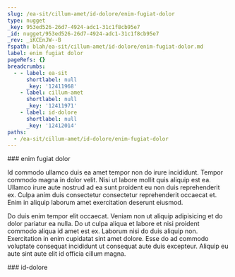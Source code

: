 ```yaml
---
slug: /ea-sit/cillum-amet/id-dolore/enim-fugiat-dolor
type: nugget
_key: 953ed526-26d7-4924-adc1-31c1f8cb95e7
_id: nugget/953ed526-26d7-4924-adc1-31c1f8cb95e7
_rev: _iKCEnJW--B
fspath: blah/ea-sit/cillum-amet/id-dolore/enim-fugiat-dolor.md
label: enim fugiat dolor
pageRefs: {}
breadcrumbs:
  - - label: ea-sit
      shortlabel: null
      _key: '12411968'
    - label: cillum-amet
      shortlabel: null
      _key: '12411971'
    - label: id-dolore
      shortlabel: null
      _key: '12412014'
paths:
  - /ea-sit/cillum-amet/id-dolore/enim-fugiat-dolor
---
```


<NuggetArea>
<Nugget slug="/ea-sit/cillum-amet/id-dolore/enim-fugiat-dolor" type="nugget" _key="953ed526-26d7-4924-adc1-31c1f8cb95e7" _id="nugget/953ed526-26d7-4924-adc1-31c1f8cb95e7" _rev="_iKCEnJW--B" fspath="blah/ea-sit/cillum-amet/id-dolore/enim-fugiat-dolor.md" label="enim fugiat dolor" paths="/ea-sit/cillum-amet/id-dolore/enim-fugiat-dolor">
<NuggetBody>
### enim fugiat dolor

Id commodo ullamco duis ea amet tempor non do irure incididunt. Tempor commodo magna in dolor velit. Nisi ut labore mollit quis aliquip est ea. Ullamco irure aute nostrud ad ea sunt proident eu non duis reprehenderit ex. Culpa anim duis consectetur consectetur reprehenderit occaecat et. Enim in aliquip laborum amet exercitation deserunt eiusmod.

Do duis enim tempor elit occaecat. Veniam non ut aliquip adipisicing et do dolor pariatur ea nulla. Do ut culpa aliqua et labore et nisi proident commodo aliqua id amet est ex. Laborum nisi do duis aliquip non. Exercitation in enim cupidatat sint amet dolore. Esse do ad commodo voluptate consequat incididunt ut consequat aute duis excepteur. Aliquip eu aute sint aute elit id officia cillum magna.

</NuggetBody>
<Breadcrumbs>
<Crumbs>
<Crumb _key="12411968" label="ea-sit" /><Crumb _key="12411971" label="cillum-amet" /><Crumb _key="12412014" label="id-dolore" />
</Crumbs>
</Breadcrumbs>
</Nugget>

<NuggetsInbound>
</NuggetsInbound>
<NuggetsOutbound>
</NuggetsOutbound>
</NuggetArea>
<PassagesInbound>
<Passage direction="inbound" type="passage" _key="12412014" _id="passage/12412014" _rev="_iKCEnJW--A" label="id-dolore" passage="id-dolore" fspath="blah/ea-sit/cillum-amet/id-dolore" paths="/ea-sit/cillum-amet/id-dolore" slug="/ea-sit/cillum-amet/id-dolore">
<NuggetBody>
### id-dolore

</NuggetBody>
<Breadcrumbs>
<Crumbs>
<Crumb _key="12411968" label="ea-sit" /><Crumb _key="12411971" label="cillum-amet" />
</Crumbs>
</Breadcrumbs>
</Passage>

</PassagesInbound>
<PassagesOutbound>
</PassagesOutbound>